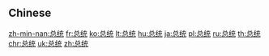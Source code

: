 {{also|總統}}
==Chinese==
{{zh-see|總統}}

[[zh-min-nan:总统]]
[[fr:总统]]
[[ko:总统]]
[[lt:总统]]
[[hu:总统]]
[[ja:总统]]
[[pl:总统]]
[[ru:总统]]
[[th:总统]]
[[chr:总统]]
[[uk:总统]]
[[zh:总统]]